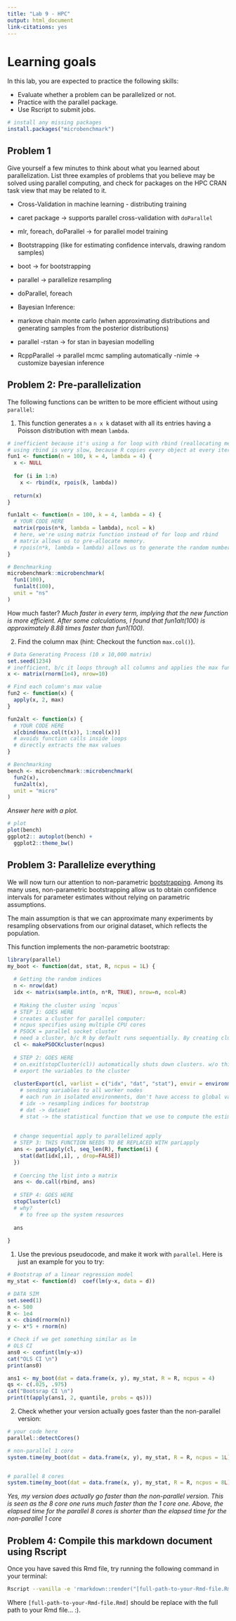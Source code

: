 ```yaml
---
title: "Lab 9 - HPC"
output: html_document
link-citations: yes
---
```


# Learning goals

In this lab, you are expected to practice the following skills:

- Evaluate whether a problem can be parallelized or not.
- Practice with the parallel package.
- Use Rscript to submit jobs.

```r
# install any missing packages
install.packages("microbenchmark")
```

## Problem 1

Give yourself a few minutes to think about what you learned about parallelization. List three
examples of problems that you believe may be solved using parallel computing,
and check for packages on the HPC CRAN task view that may be related to it.

- Cross-Validation in machine learning - distributing training 
- caret package -> supports parallel cross-validation with `doParallel` 
- mlr, foreach, doParallel -> for parallel model training 

- Bootstrapping (like for estimating confidence intervals, drawing random samples)
- boot -> for bootstrapping 
- parallel -> parallelize resampling 
- doParallel, foreach 

- Bayesian Inference: 
- markove chain monte carlo (when approximating distributions and generating samples from the posterior distributions)  
- parallel
-rstan -> for stan in bayesian modelling 
- RcppParallel -> parallel mcmc sampling automatically
-nimle -> customize bayesian inference 


## Problem 2: Pre-parallelization

The following functions can be written to be more efficient without using
`parallel`:

1. This function generates a `n x k` dataset with all its entries having a Poisson distribution with mean `lambda`.

```r
# inefficient because it's using a for loop with rbind (reallocating memory each time). this wastes a lot of computation power when reallocating memory (worse with larger matrices). 
# using rbind is very slow, because R copies every object at every iteration 
fun1 <- function(n = 100, k = 4, lambda = 4) {
  x <- NULL
  
  for (i in 1:n)
    x <- rbind(x, rpois(k, lambda))
  
  return(x)
}

fun1alt <- function(n = 100, k = 4, lambda = 4) {
  # YOUR CODE HERE
  matrix(rpois(n*k, lambda = lambda), ncol = k)
  # here, we're using matrix function instead of for loop and rbind
  # matrix allows us to pre-allocate memory. 
  # rpois(n*k, lambda = lambda) allows us to generate the random numbers all at once 
}

# Benchmarking
microbenchmark::microbenchmark(
  fun1(100),
  fun1alt(100),
  unit = "ns"
)
```

How much faster?
_Much faster in every term, implying that the new function is more efficient. After some calculations, I found that fun1alt(100) is approximately 8.88 times faster than fun1(100)._


2.  Find the column max (hint: Checkout the function `max.col()`).

```r
# Data Generating Process (10 x 10,000 matrix)
set.seed(1234)
# inefficient, b/c it loops through all columns and applies the max function, which leads to a slower run time. (apply function is slower than direct matrix indexing)
x <- matrix(rnorm(1e4), nrow=10)

# Find each column's max value
fun2 <- function(x) {
  apply(x, 2, max)
}

fun2alt <- function(x) {
  # YOUR CODE HERE
  x[cbind(max.col(t(x)), 1:ncol(x))]
  # avoids function calls inside loops
  # directly extracts the max values 
}

# Benchmarking
bench <- microbenchmark::microbenchmark(
  fun2(x),
  fun2alt(x),
  unit = "micro"
)
```


_Answer here with a plot._
```r
# plot 
plot(bench)
ggplot2:: autoplot(bench) + 
  ggplot2::theme_bw()
```


## Problem 3: Parallelize everything

We will now turn our attention to non-parametric 
[bootstrapping](https://en.wikipedia.org/wiki/Bootstrapping_(statistics)).
Among its many uses, non-parametric bootstrapping allow us to obtain confidence
intervals for parameter estimates without relying on parametric assumptions.

The main assumption is that we can approximate many experiments by resampling
observations from our original dataset, which reflects the population. 

This function implements the non-parametric bootstrap:

```r
library(parallel)
my_boot <- function(dat, stat, R, ncpus = 1L) {
  
  # Getting the random indices
  n <- nrow(dat)
  idx <- matrix(sample.int(n, n*R, TRUE), nrow=n, ncol=R)
 
  # Making the cluster using `ncpus`
  # STEP 1: GOES HERE
  # creates a cluster for parallel computer: 
  # ncpus specifies using multiple CPU cores 
  # PSOCK = parallel socket cluster 
  # need a cluster, b/c R by default runs sequentially. By creating clusters, it allows us     to run multiple independent computations, running many across the CPU ports 
  cl <- makePSOCKcluster(ncpus)
  
  # STEP 2: GOES HERE
  # on.exit(stopCluster(cl)) automatically shuts down clusters. w/o this, the clusters        continue, takes up memory, and could cause memory leaks 
  # export the variables to the cluster 
  
  clusterExport(cl, varlist = c("idx", "dat", "stat"), envir = environment()) 
    # sending variables to all worker nodes
    # each run in isolated environments, don't have access to global variable 
    # idx -> resampling indices for bootstrap 
    # dat -> dataset 
    # stat -> the statistical function that we use to compute the estimates 
  
  
  # change sequential apply to parallelized apply
  # STEP 3: THIS FUNCTION NEEDS TO BE REPLACED WITH parLapply
  ans <- parLapply(cl, seq_len(R), function(i) {
    stat(dat[idx[,i], , drop=FALSE])
  })
  
  # Coercing the list into a matrix
  ans <- do.call(rbind, ans)
  
  # STEP 4: GOES HERE
  stopCluster(cl)
  # why? 
    # to free up the system resources 
  
  ans
  
}
```

1. Use the previous pseudocode, and make it work with `parallel`. Here is just an example for you to try:

```r
# Bootstrap of a linear regression model
my_stat <- function(d)  coef(lm(y~x, data = d))

# DATA SIM
set.seed(1)
n <- 500 
R <- 1e4
x <- cbind(rnorm(n)) 
y <- x*5 + rnorm(n)

# Check if we get something similar as lm
# OLS CI 
ans0 <- confint(lm(y~x))
cat("OLS CI \n")
print(ans0)

ans1 <- my_boot(dat = data.frame(x, y), my_stat, R = R, ncpus = 4)
qs <- c(.025, .975)
cat("Bootsrap CI \n")
print(t(apply(ans1, 2, quantile, probs = qs)))
```

2. Check whether your version actually goes faster than the non-parallel version:

```r
# your code here
parallel::detectCores()

# non-parallel 1 core
system.time(my_boot(dat = data.frame(x, y), my_stat, R = R, ncpus = 1L))


# parallel 8 cores
system.time(my_boot(dat = data.frame(x, y), my_stat, R = R, ncpus = 8L))
```

_Yes, my version does actually go faster than the non-parallel version. This is seen as the 8 core one runs much faster than the 1 core one. Above, the elapsed time for the parallel 8 cores is shorter than the elapsed time for the non-parallel 1 core_

## Problem 4: Compile this markdown document using Rscript

Once you have saved this Rmd file, try running the following command
in your terminal:

```bash
Rscript --vanilla -e 'rmarkdown::render("[full-path-to-your-Rmd-file.Rmd]")' &
```

Where `[full-path-to-your-Rmd-file.Rmd]` should be replace with the full path to
your Rmd file... :).




